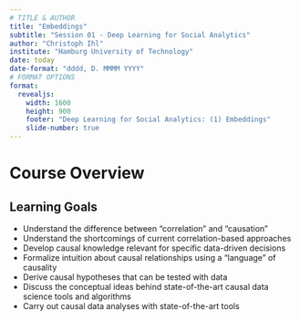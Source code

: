 ```yaml
---
# TITLE & AUTHOR
title: "Embeddings"
subtitle: "Session 01 - Deep Learning for Social Analytics"
author: "Christoph Ihl"
institute: "Hamburg University of Technology"
date: today
date-format: "dddd, D. MMMM YYYY"
# FORMAT OPTIONS
format: 
  revealjs:
    width: 1600
    height: 900
    footer: "Deep Learning for Social Analytics: (1) Embeddings"
    slide-number: true
---
```


# Course Overview {data-stack-name="Overview"}

## Learning Goals

::: {.nonincremental}
- Understand the difference between "correlation” and “causation" 
- Understand the shortcomings of current correlation-based approaches
- Develop causal knowledge relevant for specific data-driven decisions
- Formalize intuition about causal relationships using a "language" of causality
- Derive causal hypotheses that can be tested with data
- Discuss the conceptual ideas behind state-of-the-art causal data science tools and algorithms
- Carry out causal data analyses with state-of-the-art tools
:::